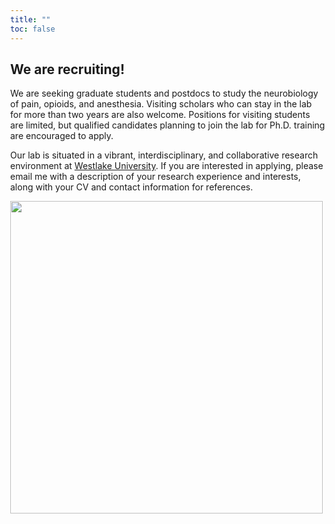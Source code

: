 ```yaml
---
title: ""
toc: false
---
```



<style>
  footer {
    position: fixed;
    bottom: -50px;
    left: 0;
    width: 100%; /* Ensure the footer spans the entire page */
    background-color: black;
    text-align: left;
    padding: 10px 0;
    color: white;
    font-size: 14px;
    border-top: 1px solid rgba(0, 0, 0, 0.1);
    transition: transform 0.5s ease-in-out;
  }

  body {
    margin: 0; /* Remove any default margin that might interfere */
  }

  footer.show {
    transform: translateY(-50px); /* Bring footer into view */
  }
</style>

<script>
  document.addEventListener("scroll", function () {
    const footer = document.querySelector("footer");
    const scrollHeight = document.documentElement.scrollHeight;
    const scrollPosition = window.innerHeight + window.scrollY;

    // Check if the user has scrolled to the bottom
    if (scrollPosition >= scrollHeight) {
      footer.classList.add("show");
    } else {
      footer.classList.remove("show");
    }
  });
</script>

<footer>
  Chen Lab | Westlake © 2024
</footer> 

## We are recruiting!

We are seeking graduate students and postdocs to study the neurobiology of pain, opioids, and anesthesia. Visiting scholars who can stay in the lab for more than two years are also welcome. Positions for visiting students are limited, but qualified candidates planning to join the lab for Ph.D. training are encouraged to apply.

Our lab is situated in a vibrant, interdisciplinary, and collaborative research environment at [Westlake University](https://www.westlake.edu.cn/). If you are interested in applying, please email me with a description of your research experience and interests, along with your CV and contact information for references.

![](images/ad_team.png){fig-alt="Ad" width="500" fig-align="center"}
